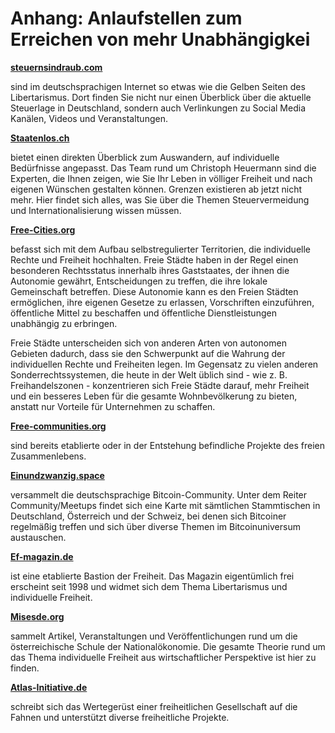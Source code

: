 # Anhang: Anlaufstellen zum Erreichen von mehr Unabhängigkei {.appendix .unnumbered}

[**steuernsindraub.com**](https://steuernsindraub.com/)

\vspace{1em}

sind im deutschsprachigen Internet so etwas wie die Gelben Seiten des Libertarismus. Dort finden Sie nicht nur einen Überblick über die aktuelle Steuerlage in Deutschland, sondern auch Verlinkungen zu Social Media Kanälen, Videos und Veranstaltungen.

\vspace{1em}

[**Staatenlos.ch**](https://Staatenlos.ch)

\vspace{1em}

bietet einen direkten Überblick zum Auswandern, auf individuelle Bedürfnisse angepasst. Das Team rund um Christoph Heuermann sind die Experten, die Ihnen zeigen, wie Sie Ihr Leben in völliger Freiheit und nach eigenen Wünschen gestalten können. Grenzen existieren ab jetzt nicht mehr. Hier findet sich alles, was Sie über die Themen Steuervermeidung und Internationalisierung wissen müssen.

\vspace{1em}

[**Free-Cities.org**](https://Free-Cities.org)

\vspace{1em}

befasst sich mit dem Aufbau selbstregulierter Territorien, die individuelle Rechte und Freiheit hochhalten. Freie Städte haben in der Regel einen besonderen Rechtsstatus innerhalb ihres Gaststaates, der ihnen die Autonomie gewährt, Entscheidungen zu treffen, die ihre lokale Gemeinschaft betreffen. Diese Autonomie kann es den Freien Städten ermöglichen, ihre eigenen Gesetze zu erlassen, Vorschriften einzuführen, öffentliche Mittel zu beschaffen und öffentliche Dienstleistungen unabhängig zu erbringen.

Freie Städte unterscheiden sich von anderen Arten von autonomen Gebieten dadurch, dass sie den Schwerpunkt auf die Wahrung der individuellen Rechte und Freiheiten legen. Im Gegensatz zu vielen anderen Sonderrechtssystemen, die heute in der Welt üblich sind - wie z. B. Freihandelszonen - konzentrieren sich Freie Städte darauf, mehr Freiheit und ein besseres Leben für die gesamte Wohnbevölkerung zu bieten, anstatt nur Vorteile für Unternehmen zu schaffen.

\vspace{1em}

[**Free-communities.org**](https://Free-communities.org)

\vspace{1em}

sind bereits etablierte oder in der Entstehung befindliche Projekte des freien Zusammenlebens.

\vspace{1em}

[**Einundzwanzig.space**](https://Einundzwanzig.space)

\vspace{1em}

versammelt die deutschsprachige Bitcoin-Community. Unter dem Reiter Community/Meetups findet sich eine Karte mit sämtlichen Stammtischen in Deutschland, Österreich und der Schweiz, bei denen sich Bitcoiner regelmäßig treffen und sich über diverse Themen im Bitcoinuniversum austauschen.

\vspace{1em}

[**Ef-magazin.de**](https://Ef-magazin.de)

\vspace{1em}

ist eine etablierte Bastion der Freiheit. Das Magazin eigentümlich frei erscheint seit 1998 und widmet sich dem Thema Libertarismus und individuelle Freiheit.

\vspace{1em}

[**Misesde.org**](https://Misesde.org)

\vspace{1em}

sammelt Artikel, Veranstaltungen und Veröffentlichungen rund um die österreichische Schule der Nationalökonomie. Die gesamte Theorie rund um das Thema individuelle Freiheit aus wirtschaftlicher Perspektive ist hier zu finden.

\vspace{1em}

[**Atlas-Initiative.de**](https://Atlas-Initiative.de)

\vspace{1em}

schreibt sich das Wertegerüst einer freiheitlichen Gesellschaft auf die Fahnen und unterstützt diverse freiheitliche Projekte.
